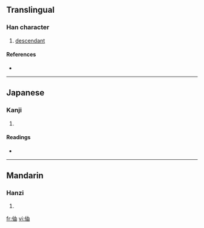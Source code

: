 ==Translingual==

===Han character===
{{Han char|rn=9|rad=人|as=05|sn=7|four=|canj=人中田 (OLW)}}

# [[descendant]]

====References====
* {{Han ref|kx=0097.040|dkj=00479|dj=0205.110|hdz=10133.040|uh=4F37|ud=20279}}

----

==Japanese==

===Kanji===
{{ja-kanji|grade=|rs=人05}}

# {{defn|Japanese}}

====Readings====
* {{ja-readings|on=[[ちゅう]] (chū)|kun=[[よつぎ]] (yotsugi)}}

----

==Mandarin==

===Hanzi===
{{cmn-hanzi|pin=[[zhòu]] ([[zhou4]])|wg=chou<sup>4</sup>}}

# {{defn|Mandarin}}

[[fr:伷]]
[[vi:伷]]
